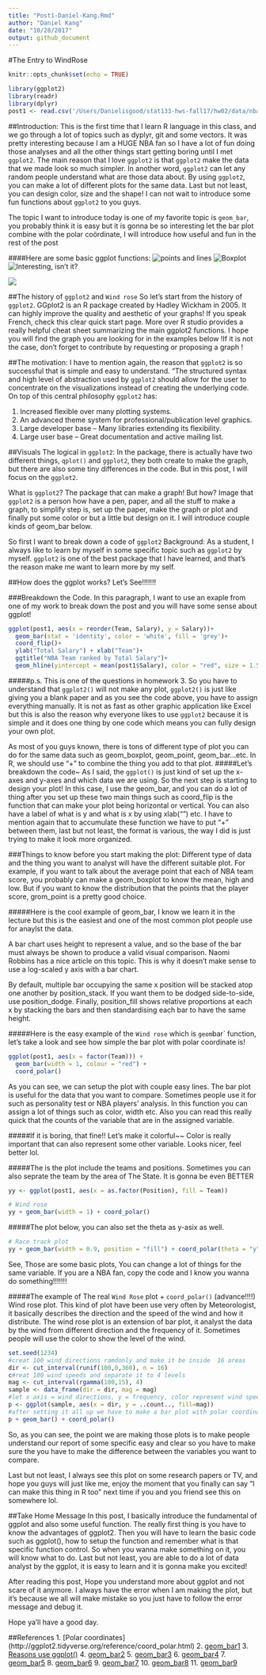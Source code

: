 ```yaml
---
title: "Post1-Daniel-Kang.Rmd"
author: "Daniel Kang"
date: "10/28/2017"
output: github_document
---
```

#The Entry to WindRose
```r
knitr::opts_chunk$set(echo = TRUE)
```
```r
library(ggplot2)
library(readr)
library(dplyr)
post1 <- read.csv('/Users/Danielisgood/stat133-hws-fall17/hw02/data/nba2017-player-statistics.csv')
```
##Introduction:
  This is the first time that I learn R language in this class, and we go through a lot of topics such as dyplyr, git and some vectors. It was pretty interesting because I am a HUGE NBA fan so I have a lot of fun doing those analyses and all the other things start getting boring until I met `ggplot2`. The main reason that I love `ggplot2` is that `ggplot2` make the data that we made look so much simpler. In another word, `ggplot2` can let any random people understand what are those data about. By using `ggplot2`, you can make a lot of different plots for the same data. Last but not least, you can design color, size and the shape! I can not wait to introduce some fun functions about `ggplot2` to you guys. 

  The topic I want to introduce today is one of my favorite topic is `geom_bar`, you probably think it is easy but it is gonna be so interesting let the bar plot combine with the polar coördinate, I will introduce how useful and fun in the rest of the post
  
  
####Here are some basic ggplot functions:
![points and lines](http://r-statistics.co/screenshots/ggplot_1.png)
![Boxplot](http://www.ggplot2-exts.org/images/carousel-ggstance.png)
![Interesting, isn't it?](http://www.ggplot2-exts.org/images/carousel-ggalt.png)

![](http://wresch.github.io/assets/2012-11-06-fig1.png)

##The history of `ggplot2` and `Wind rose`
  So let’s start from the history of `ggplot2`.
  GGplot2 is an R package created by Hadley Wickham in 2005. It can highly improve the quality and aesthetic of your graphs! If you speak French, check
this clear quick start page. More over R studio provides a really helpful cheat sheet summarizing the main ggplot2 functions. I hope you will find
the graph you are looking for in the examples below !If it is not the case, don’t forget to contribute by requesting or proposing a graph !

##The motivation:
  I have to mention again, the reason that `ggplot2` is so successful that is simple and easy to understand. “The structured syntax and high level of abstraction used by `ggplot2` should allow for the user to concentrate on the visualizations instead of creating the underlying code.
On top of this central philosophy `ggplot2` has:

1. Increased flexible over many plotting systems.
2. An advanced theme system for professional/publication level graphics.
3. Large developer base – Many libraries extending its flexibility.
4. Large user base – Great documentation and active mailing list.

##Visuals
The logical in `ggplot2`: 
  In the package, there is actually have two different things, `qplot()` and `ggplot2`, they both create to make the graph, but there are also some tiny differences in the code. But in this post, I will focus on the `ggplot2`.
  
  What is `ggplot2`? The package that can make a graph! But how? Image that `ggplot2` is a person how have a pen, paper, and all the stuff to make a graph, to simplify step is, set up the paper, make the graph or plot and finally put some color or but a little but design on it.
  I will introduce couple kinds of geom_bar below.

So first I want to break down a code of `ggplot2`
Background: 
As a student, I always like to learn by myself in some specific topic such as `ggplot2` by myself. `ggplot2` is one of the best package that I have learned, and that’s the reason make me want to learn more by my self. 

##How does the ggplot works? 
Let's See!!!!!!! 

###Breakdown the Code.
In this paragraph, I want to use an exaple from one of my work to break down the post and you will have some sense about ggplot!
```r
ggplot(post1, aes(x = reorder(Team, Salary), y = Salary))+
  geom_bar(stat = 'identity', color = 'white', fill = 'grey')+
  coord_flip()+
  ylab("Total Salary") + xlab("Team")+
  ggtitle("NBA Team ranked by Total Salary")+
  geom_hline(yintercept = mean(post1$Salary), color = "red", size = 1.5)
```
#####p.s.
  This is one of the questions in homework 3. So you have to understand that `ggplot2()` will not make any plot, `ggplot2()` is just like giving you a blank paper and as you see the code above, you have to assign everything manually. It is not as fast as other graphic application like Excel but this is also the reason why everyone likes to use `ggplot2` because it is simple and it does one thing by one code which means you can fully design your own plot. 
  
  As most of you guys known, there is tons of different type of plot you can do for the same data such as geom_boxplot, geom_point, geom_bar…etc. In R, we should use “+” to combine the thing you add to that plot.
#####Let's breakdown the code~
  As I said, the `ggplot()` is just kind of set up the x-axes and y-axes and which data we are using. So the next step is starting to design your plot! In this case, I use the geom_bar, and you can do a lot of thing after you set up these two main things such as coord_flip is the function that can make your plot being horizontal or vertical. You can also have a label of what is y and what is x by using xlab(“”) etc. I have to mention again that to accumulate these function we have to put “+” between them, last but not least, the format is various, the way I did is just trying to make it look more organized. 

  
###Things to know before you start making the plot:
 Different type of data and the thing you want to analyst will have the different suitable plot. For example, if you want to talk about the average point that each of NBA team score, you probably can make a geom_boxplot to know the mean, high and low. But if you want to know the distribution that the points that the player score, grom_point is a pretty good choice.
  

#####Here is the cool example of geom_bar, I know we learn it in the lecture but this is the easiest and one of the most common plot people use for anaylst the data.

 A bar chart uses height to represent a value, and so the base of the bar must always be shown to produce a valid visual comparison. Naomi Robbins has a nice article on this topic. This is why it doesn't make sense to use a log-scaled y axis with a bar chart.

  By default, multiple bar occupying the same x position will be stacked atop one another by position_stack. If you want them to be dodged side-to-side, use position_dodge. Finally, position_fill shows relative proportions at each x by stacking the bars and then standardising each bar to have the same height. 


#####Here is the easy example of the `Wind rose` which is `geom`bar` function, let's take a look and see how simple the bar plot with polar coordinate is!

```r
ggplot(post1, aes(x = factor(Team))) +
  geom_bar(width = 1, colour = "red") +
  coord_polar()
```

  As you can see, we can setup the plot with couple easy lines. The bar plot is useful for the data that you want to compare. Sometimes people use it for such as personality test or NBA players' analysis. In this function you can assign a lot of things such as color, width etc. Also you can read this really quick that the counts of the variable that are in the assigned variable.
 

#####If it is boring, that fine!! Let's make it colorful~~ Color is really important that can also represent some other variable. Looks nicer, feel better lol.
 
#####The is the plot include the teams and positions. Sometimes you can also seprate the team by the area of The State. It is gonna be even BETTER
```r
yy <- ggplot(post1, aes(x = as.factor(Position), fill = Team))

# Wind rose
yy + geom_bar(width = 1) + coord_polar()

```

#####The plot below, you can also set the theta as y-asix as well. 
```r
# Race track plot
yy + geom_bar(width = 0.9, position = "fill") + coord_polar(theta = "y")
```
See, Those are some basic plots, You can change a lot of things for the same variable. If you are a NBA fan, copy the code and I know you wanna do something!!!!!!!

#####The example of The real `Wind Rose` plot + `coord_polar()` (advance!!!!)
  Wind rose plot. This kind of plot have been use very often by Meteorologist, it basically describes the direction and the speed of the wind and how it distribute. The wind rose plot is an extension of bar plot, it analyst the data by the wind from different direction and the frequency of it. Sometimes people will use the color to show the level of the wind.

```r
set.seed(1234)
#creat 100 wind directions ramdonly and make it be inside  16 areas
dir <- cut_interval(runif(100,0,360), n = 16)
c#reat 100 wind speeds and separate it to 4 levels
mag <- cut_interval(rgamma(100,15), 4)
sample <- data_frame(dir = dir, mag = mag)
#let x axis = wind directions, y = frequency, color represent wind speed. 
p <- ggplot(sample, aes(x = dir, y = ..count.., fill=mag))
#after setting it all up we have to make a bar plot with polar coordinate
p + geom_bar() + coord_polar()

```
So, as you can see, the point we are making those plots is to make people understand our report of some specific easy and clear so you have to make sure the you have to make the difference between the variables you want to compare.


Last but not least, I always see this plot on some research papers or TV, and hope you guys will just like me, enjoy the moment that you finally can say "I can make this thing in R too" next time if you and you friend see this on somewhere lol. 

##Take Home Message
In this post, I basically introduce the fundamental of ggplot and also some useful function. The really first thing is you have to know the advantages of ggplot2. Then you will have to learn the basic code such as ggplot(), how to setup the function and remember what is that specific function control. So when you wanna make something on it, you will know what to do. Last but not least, you are able to do a lot of data analyst by the ggplot, it is easy to learn and it is gonna make you excited!

After reading this post, Hope you understand more about ggplot and not scare of it anymore. I always have the error when I am making the plot, but it's because we all will make mistake so you just have to follow the error message and debug it. 

Hope ya'll have a good day. 

##References
1. [Polar coordinates] (http://ggplot2.tidyverse.org/reference/coord_polar.html)
2. [geom_bar1](http://ggplot2.tidyverse.org/reference/geom_bar.html)
3. [Reasons use ggplot()](https://mrccsc.github.io/r-intermediate/ggplot22.html#why-use-ggplot2)
4. [geom_bar2](http://www.r-graph-gallery.com/portfolio/ggplot2-package/)
5. [geom_bar3](http://ggplot2.tidyverse.org/reference/coord_polar.html)
6. [geom_bar4](https://rpubs.com/lihaoyi/234466)
7. [geom_bar5](http://www.cnblogs.com/weibaar/p/4567791.html)
8. [geom_bar6](http://molecular-service-science.com/2014/01/23/r-ggplot-tutorial-2/)
9. [geom_bar7](http://molecular-service-science.com/2013/11/27/r-ggplot-tutorial-1/)
10. [geom_bar8](http://xccds1977.blogspot.com/2012/02/ggplot2.html)
11. [geom_bar9](http://www.sthda.com/english/wiki/ggplot2-legend-easy-steps-to-change-the-position-and-the-appearance-of-a-graph-legend-in-r-software)
